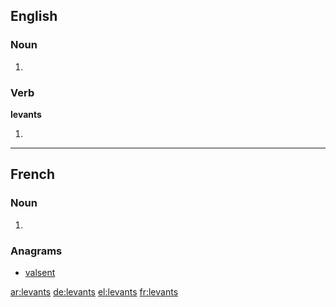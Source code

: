 ==English==

===Noun===
{{head|en}}

# {{plural of|levant}}

===Verb===
'''levants'''

# {{en-third-person singular of|levant}}

----

==French==

===Noun===
{{head|fr|plural}} {{m-p}}

# {{plural of|levant|lang=fr}}

===Anagrams===
* [[valsent#French|valsent]]

[[ar:levants]]
[[de:levants]]
[[el:levants]]
[[fr:levants]]